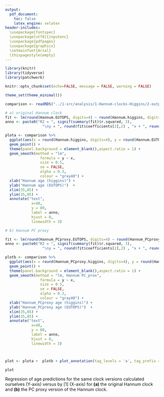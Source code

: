 ```yaml
---
output:
  pdf_document:
    toc: false
    latex_engine: xelatex
header-includes:
  \usepackage{fontspec}
  \usepackage[utf8]{inputenc}
  \usepackage{pdfpages}
  \usepackage{graphicx}
  \setmainfont{Arial}
  \thispagestyle{empty}
---
```


```r
library(knitr)
library(tidyverse)
library(patchwork)

knitr::opts_chunk$set(echo=FALSE, message = FALSE, warning = FALSE)

theme_set(theme_minimal())


```


```r

comparison <- readRDS("../1-src/analysis/1-Hannum-clocks-Higgins/2-output/pheno_BloodRep_450K_Hannum_PC.Rds")

# a) original Hannum clock
fit <- lm(round(Hannum.EUTOPS, digits=4) ~ round(Hannum.higgins, digits=4), data = comparison)
anno <- paste0("R2 = ", signif(summary(fit)$r.squared, 3),
                 "\ny = ", round(fit$coefficients[2],2) , "x + ", round(fit$coefficients[1],2))

plota <- comparison %>%
  ggplot(aes(x = round(Hannum.higgins, digits=4), y = round(Hannum.EUTOPS, digits=4))) +
  geom_point() +
  theme(panel.background = element_blank(),aspect.ratio = 1) +
  geom_smooth(method = "lm",
                formula = y ~ x,
                size = 0.5,
                se = FALSE,
                alpha = 0.3,
                colour = "gray40") +
  xlab("Hannum age (higgins)") +
  ylab("Hannum age (EUTOPS)")  +
  xlim(35,85) +
  ylim(35,85) +
  annotate("text",
            x=40,
            y = 80,
            label = anno,
            hjust = 0,
            linewidth = 3)

# b) Hannum PC proxy

fit <- lm(round(Hannum_PCproxy.EUTOPS, digits=4) ~ round(Hannum_PCproxy.higgins, digits=4), data = comparison)
anno <- paste0("R2 = ", signif(summary(fit)$r.squared, 3),
                 "\ny = ", round(fit$coefficients[2],2) , "x + ", round(fit$coefficients[1],2))

plotb <- comparison %>%
  ggplot(aes(x = round(Hannum_PCproxy.higgins, digits=4), y = round(Hannum_PCproxy.EUTOPS, digits=4))) +
  geom_point() +
  theme(panel.background = element_blank(),aspect.ratio = 1) +
  geom_smooth(method = "lm, Hannum PC_prox",
                formula = y ~ x,
                size = 0.5,
                se = FALSE,
                alpha = 0.3,
                colour = "gray40") +
  xlab("Hannum_PCproxy age (higgins)") +
  ylab("Hannum_PCproxy age (EUTOPS)")  +
  xlim(35,85) +
  ylim(35,85) +
  annotate("text",
            x=40,
            y = 80,
            label = anno,
            hjust = 0,
            linewidth = 3)



plot <- plota +  plotb + plot_annotation(tag_levels = 'a', tag_prefix = '(', tag_suffix = ')')

plot

```

\subsection{Additional file 1. Reproducing clock calculations presented by [12].} Regression of age predictions for the same clock versions calculated ourselves (Y-axis) versus by [1] (X-axis) for **(a)** the original Hannum clock and **(b)** the PC proxy version of the Hannum clock.  <br>